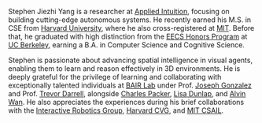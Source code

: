 Stephen Jiezhi Yang is a researcher at [Applied Intuition](https://www.appliedintuition.com/), focusing on building cutting-edge autonomous systems. He recently earned his M.S. in CSE from [Harvard University](https://www.harvard.edu/), where he also cross-registered at [MIT](https://www.mit.edu/). Before that, he graduated with high distinction from the [EECS Honors Program](https://eecs.berkeley.edu/resources/undergrads/honors) at [UC Berkeley](https://www.berkeley.edu/), earning a B.A. in Computer Science and Cognitive Science.

Stephen is passionate about advancing spatial intelligence in visual agents, enabling them to learn and reason effectively in 3D environments. He is deeply grateful for the privilege of learning and collaborating with exceptionally talented individuals at [BAIR Lab](https://bair.berkeley.edu/) under Prof. [Joseph Gonzalez](https://people.eecs.berkeley.edu/~jegonzal/) and Prof. [Trevor Darrell](https://people.eecs.berkeley.edu/~trevor/), alongside [Charles Packer](https://people.eecs.berkeley.edu/~cpacker/), [Lisa Dunlap](https://www.lisabdunlap.com/), and [Alvin Wan](https://alvinwan.com/). He also appreciates the experiences during his brief collaborations with the [Interactive Robotics Group](https://computationalrobotics.seas.harvard.edu/), [Harvard CVG](https://vcg.seas.harvard.edu/), and [MIT CSAIL](https://www.csail.mit.edu/).